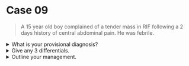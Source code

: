 # Case 09

> A 15 year old boy complained of a tender mass in RIF following a 2 days history of central abdominal pain. He was febrile.

<details>
<summary>What is your provisional diagnosis?</summary>

Appendicular mass

</details>

<details>
<summary>Give any 3 differentials.</summary>

1. Ca caecum
1. Ileocaecal tuberculosis
1. Amoeboma

</details>

<details>
<summary>Outline your management.</summary>

Ochsner-Sherren Regime

- Rest the patient
- Nothing by mouth (NPO), Ryle's tube suction
- IV line, IV fluid
- IV analgesis
- IV antibiotics
- Monitoring
  - Vital signs: T, BP, PR, RR, UO, SpO2
  - Local signs:
    - Tenderness, rigidity, guarding
    - Mass size
    - Bowel sounds
- Extraperitoneal drain & interval appendicectomy if Ochsner-Sherren regime is abandoned
- Emergency appendicectomy if Ochsner-Sherren regime is contraindicated

</details>
